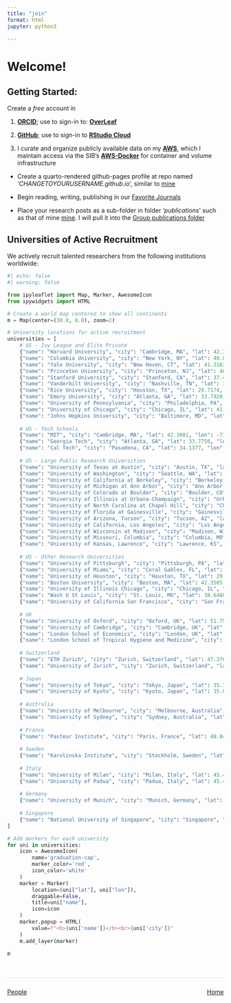 ```yaml
---
title: "join"
format: html
jupyter: python3

---
```


# Welcome!

## Getting Started:

Create a *free* account in 

1. [**ORCID**](https://orcid.org); use to sign-in to: [**OverLeaf**](https://www.overleaf.com/)

2. [**GitHub**](https://github.com); use to sign-in to [**RStudio Cloud**](https://posit.cloud)

3. I curate and organize publicly available data on my [**AWS**](https://aws.amazon.com/), which I maintain access via the SIB's [**AWS-Docker**](https://sib-swiss.github.io/AWS-docker/) for container and volume infrastructure

  - Create a quarto-rendered github-pages profile at repo named '*CHANGETOYOURUSERNAME.github.io*', similar to [mine](https://github.com/JacobKMcPherson/jacobkmcpherson.github.io)

  - Begin reading, writing, publishing in our [Favorite Journals](https://pubmed.ncbi.nlm.nih.gov/?term=%27SEARCH-TERM%27%20AND%20(%221476-4687%22%5Bta%5D%20OR%20%222058-5276%22%5Bta%5D%20OR%20%221740-1534%22%5Bta%5D%20OR%20%221474-1784%22%5Bta%5D%20OR%20%221548-7105%22%5Bta%5D%20OR%20%221533-4406%22%5Bta%5D%20OR%20%221474-547X%22%5Bta%5D%20OR%20%221538-3598%22%5Bta%5D%20OR%20%221097-4172%22%5Bta%5D%20OR%20%221934-6069%22%5Bta%5D%20OR%20%221095-9203%22%5Bta%5D%20OR%20%221537-6591%22%5Bta%5D%20OR%20%221474-4457%22%5Bta%5D%20OR%20%222666-5247%22%5Bta%5D%20OR%20%221098-6596%22%5Bta%5D%20OR%20%221095-8274%22%5Bta%5D%20OR%20%221946-6242%22%5Bta%5D%20OR%20%221529-2916%22%5Bta%5D%20OR%20%221474-1741%22%5Bta%5D%20OR%20%221759-5053%22%5Bta%5D%20OR%20%221535-2900%22%5Bta%5D%20OR%20%221546-170X%22%5Bta%5D%20OR%20%221545-9985%22%5Bta%5D%20OR%20%221476-5381%22%5Bta%5D%20OR%20%221476-4679%22%5Bta%5D%20OR%20%221755-4349%22%5Bta%5D%20OR%20%222522-5839%22%5Bta%5D%20OR%20%222522-5812%22%5Bta%5D%20OR%20%221750-2799%22%5Bta%5D%20OR%20%222056-676X%22%5Bta%5D%20OR%20%222662-8449%22%5Bta%5D%20OR%20%221521-0081%22%5Bta%5D%20OR%20%221521-0103%22%5Bta%5D%20OR%20%221553-7374%22%5Bta%5D%20OR%20%222470-9468%22%5Bta%5D%20OR%20%221362-4962%22%5Bta%5D%20OR%20%221474-760X%22%5Bta%5D%20OR%20%221471-0064%22%5Bta%5D%20OR%20%221367-4811%22%5Bta%5D%20OR%20%221520-5126%22%5Bta%5D%20OR%20%221549-9626%22%5Bta%5D%20OR%20%221549-960X%22%5Bta%5D%20OR%20%222662-8457%22%5Bta%5D%20OR%20%221546-1696%22%5Bta%5D%20OR%20%221546-1718%22%5Bta%5D%20OR%20%221471-0080%22%5Bta%5D%20OR%20%221474-1776%22%5Bta%5D%20OR%20%221473-3099%22%5Bta%5D%20OR%20%221756-1833%22%5Bta%5D%20OR%20%221520-6890%22%5Bta%5D%20OR%20%221545-3278%22%5Bta%5D%20OR%20%221545-3251%22%5Bta%5D%20OR%20%221545-4509%22%5Bta%5D%20OR%20%221522-1601%22%5Bta%5D%20OR%20%221522-1210%22%5Bta%5D%20OR%20%221522-1563%22%5Bta%5D%20OR%20%221522-1555%22%5Bta%5D%20OR%20%221522-1539%22%5Bta%5D%20OR%20%221522-1547%22%5Bta%5D%20OR%20%221522-1466%22%5Bta%5D%20OR%20%221531-2267%22%5Bta%5D%20OR%20%221758-0463%22%5Bta%5D))

  - Place your research posts as a sub-folder in folder '*publications*' such as that of mine [mine](https://github.com/JacobKMcPherson/jacobkmcpherson.github.io/tree/main/publications). I will pull it into the [Group publications folder](https://github.com/mcphersongroup/mcphersongroup.github.io/tree/main/publications)

## Universities of Active Recruitment

We actively recruit talented researchers from the following institutions worldwide:

```python
#| echo: false
#| warning: false

from ipyleaflet import Map, Marker, AwesomeIcon
from ipywidgets import HTML

# Create a world map centered to show all continents
m = Map(center=(30.0, 0.0), zoom=2)

# University locations for active recruitment
universities = [
    # US - Ivy League and Elite Private
    {"name": "Harvard University", "city": "Cambridge, MA", "lat": 42.3770, "lon": -71.1167, "country": "USA"},
    {"name": "Columbia University", "city": "New York, NY", "lat": 40.8075, "lon": -73.9626, "country": "USA"},
    {"name": "Yale University", "city": "New Haven, CT", "lat": 41.3163, "lon": -72.9223, "country": "USA"},
    {"name": "Princeton University", "city": "Princeton, NJ", "lat": 40.3430, "lon": -74.6514, "country": "USA"},
    {"name": "Stanford University", "city": "Stanford, CA", "lat": 37.4275, "lon": -122.1697, "country": "USA"},
    {"name": "Vanderbilt University", "city": "Nashville, TN", "lat": 36.1447, "lon": -86.8027, "country": "USA"},
    {"name": "Rice University", "city": "Houston, TX", "lat": 29.7174, "lon": -95.4018, "country": "USA"},
    {"name": "Emory University", "city": "Atlanta, GA", "lat": 33.7920, "lon": -84.3240, "country": "USA"},
    {"name": "University of Pennsylvania", "city": "Philadelphia, PA", "lat": 39.9522, "lon": -75.1932, "country": "USA"},
    {"name": "University of Chicago", "city": "Chicago, IL", "lat": 41.7886, "lon": -87.5987, "country": "USA"},
    {"name": "Johns Hopkins University", "city": "Baltimore, MD", "lat": 39.3299, "lon": -76.6205, "country": "USA"},
    
    # US - Tech Schools
    {"name": "MIT", "city": "Cambridge, MA", "lat": 42.3601, "lon": -71.0942, "country": "USA"},
    {"name": "Georgia Tech", "city": "Atlanta, GA", "lat": 33.7756, "lon": -84.3963, "country": "USA"},
    {"name": "Cal Tech", "city": "Pasadena, CA", "lat": 34.1377, "lon": -118.1253, "country": "USA"},
    
    # US - Large Public Research Universities
    {"name": "University of Texas at Austin", "city": "Austin, TX", "lat": 30.2849, "lon": -97.7341, "country": "USA"},
    {"name": "University of Washington", "city": "Seattle, WA", "lat": 47.6553, "lon": -122.3035, "country": "USA"},
    {"name": "University of California at Berkeley", "city": "Berkeley, CA", "lat": 37.8719, "lon": -122.2585, "country": "USA"},
    {"name": "University of Michigan at Ann Arbor", "city": "Ann Arbor, MI", "lat": 42.2780, "lon": -83.7382, "country": "USA"},
    {"name": "University of Colorado at Boulder", "city": "Boulder, CO", "lat": 40.0076, "lon": -105.2659, "country": "USA"},
    {"name": "University of Illinois at Urbana-Champaign", "city": "Urbana-Champaign, IL", "lat": 40.1020, "lon": -88.2272, "country": "USA"},
    {"name": "University of North Carolina at Chapel Hill", "city": "Chapel Hill, NC", "lat": 35.9049, "lon": -79.0469, "country": "USA"},
    {"name": "University of Florida at Gainesville", "city": "Gainesville, FL", "lat": 29.6436, "lon": -82.3549, "country": "USA"},
    {"name": "University of Arizona, Tucson", "city": "Tucson, AZ", "lat": 32.2488, "lon": -110.9874, "country": "USA"},
    {"name": "University of California, Los Angeles", "city": "Los Angeles, CA", "lat": 34.0689, "lon": -118.4452, "country": "USA"},
    {"name": "University of Wisconsin at Madison", "city": "Madison, WI", "lat": 43.0766, "lon": -89.4125, "country": "USA"},
    {"name": "University of Missouri, Columbia", "city": "Columbia, MO", "lat": 38.9453, "lon": -92.3288, "country": "USA"},
    {"name": "University of Kansas, Lawrence", "city": "Lawrence, KS", "lat": 38.9543, "lon": -95.2558, "country": "USA"},
    
    # US - Other Research Universities
    {"name": "University of Pittsburgh", "city": "Pittsburgh, PA", "lat": 40.4444, "lon": -79.9608, "country": "USA"},
    {"name": "University of Miami", "city": "Coral Gables, FL", "lat": 25.7217, "lon": -80.2798, "country": "USA"},
    {"name": "University of Houston", "city": "Houston, TX", "lat": 29.7199, "lon": -95.3422, "country": "USA"},
    {"name": "Boston University", "city": "Boston, MA", "lat": 42.3505, "lon": -71.1054, "country": "USA"},
    {"name": "University of Illinois Chicago", "city": "Chicago, IL", "lat": 41.8708, "lon": -87.6505, "country": "USA"},
    {"name": "Wash U St Louis", "city": "St. Louis, MO", "lat": 38.6488, "lon": -90.3048, "country": "USA"},
    {"name": "University of California San Francisco", "city": "San Francisco, CA", "lat": 37.7632, "lon": -122.4577, "country": "USA"},
    
    # UK
    {"name": "University of Oxford", "city": "Oxford, UK", "lat": 51.7548, "lon": -1.2544, "country": "UK"},
    {"name": "University of Cambridge", "city": "Cambridge, UK", "lat": 52.2053, "lon": 0.1218, "country": "UK"},
    {"name": "London School of Economics", "city": "London, UK", "lat": 51.5144, "lon": -0.1167, "country": "UK"},
    {"name": "London School of Tropical Hygiene and Medicine", "city": "London, UK", "lat": 51.5207, "lon": -0.1303, "country": "UK"},
    
    # Switzerland
    {"name": "ETH Zurich", "city": "Zurich, Switzerland", "lat": 47.3769, "lon": 8.5417, "country": "Switzerland"},
    {"name": "University of Zurich", "city": "Zurich, Switzerland", "lat": 47.3715, "lon": 8.5423, "country": "Switzerland"},
    
    # Japan
    {"name": "University of Tokyo", "city": "Tokyo, Japan", "lat": 35.7126, "lon": 139.7621, "country": "Japan"},
    {"name": "University of Kyoto", "city": "Kyoto, Japan", "lat": 35.0262, "lon": 135.7806, "country": "Japan"},
    
    # Australia
    {"name": "University of Melbourne", "city": "Melbourne, Australia", "lat": -37.7964, "lon": 144.9612, "country": "Australia"},
    {"name": "University of Sydney", "city": "Sydney, Australia", "lat": -33.8886, "lon": 151.1873, "country": "Australia"},
    
    # France
    {"name": "Pasteur Institute", "city": "Paris, France", "lat": 48.8404, "lon": 2.3111, "country": "France"},
    
    # Sweden
    {"name": "Karolinska Institute", "city": "Stockholm, Sweden", "lat": 59.3501, "lon": 18.0249, "country": "Sweden"},
    
    # Italy
    {"name": "University of Milan", "city": "Milan, Italy", "lat": 45.4628, "lon": 9.1886, "country": "Italy"},
    {"name": "University of Padua", "city": "Padua, Italy", "lat": 45.4065, "lon": 11.8768, "country": "Italy"},
    
    # Germany
    {"name": "University of Munich", "city": "Munich, Germany", "lat": 48.1500, "lon": 11.5800, "country": "Germany"},
    
    # Singapore
    {"name": "National University of Singapore", "city": "Singapore", "lat": 1.2966, "lon": 103.7764, "country": "Singapore"},
]

# Add markers for each university
for uni in universities:
    icon = AwesomeIcon(
        name='graduation-cap',
        marker_color='red',
        icon_color='white'
    )
    marker = Marker(
        location=(uni["lat"], uni["lon"]),
        draggable=False,
        title=uni["name"],
        icon=icon
    )
    marker.popup = HTML(
        value=f"<b>{uni['name']}</b><br>{uni['city']}"
    )
    m.add_layer(marker)

m
```

```{=html}
<div style="display: flex; justify-content: space-between; margin-top: 3rem; padding: 1.5rem 0; border-top: 1px solid #dee2e6;">
  <div>
    <a href="index.html" class="btn btn-outline-primary"><i class="bi bi-arrow-left"></i> People</a>
  </div>
  <div>
    <a href="../index.html" class="btn btn-outline-primary">Home <i class="bi bi-arrow-right"></i></a>
  </div>
</div>
```
